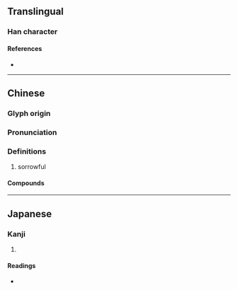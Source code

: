{{character info}}
==Translingual==

===Han character===
{{Han char|rn=61|rad=心|as=08|sn=11|four=93034|canj=PHSK,XPHSK|ids=⿰忄戾}}

====References====
* {{Han ref|kx=0389.070|dkj=10732|dj=0722.110|hdz=42319.060|uh=60B7|ud=24759|bh=D560|bd=54624}}

----

==Chinese==
{{zh-forms}}

===Glyph origin===
{{Han etym}}

===Pronunciation===
{{zh-pron
|m=lì,sàn
|c=lai6
|mc=y
|oc=y
|cat=
}}

===Definitions===
{{zh-hanzi}}

# sorrowful

====Compounds====
{{zh-der|惏悷}}

----

==Japanese==

===Kanji===
{{ja-kanji|grade=|rs=心08}}

# {{rfdef|ja|sort=心08}}

====Readings====
* {{ja-readings|on=れい,らい,り|kun=かなしむ}}